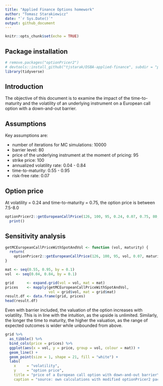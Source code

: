 ```yaml
---
title: "Applied Finance Options homework"
author: "Tomasz Starakiewicz"
date: "`r Sys.Date()`"
output: github_document
---
```


```r
knitr::opts_chunk$set(echo = TRUE)
```

## Package installation

```r
# remove.packages("optionPricer2")
# devtools::install_github("tjstarak/DSBA-applied-finance", subdir = "pkg")
library(tidyverse)
```

## Introduction

The objective of this document is to examine the impact of the time-to-maturity 
and the volatility of an underlying instrument on a European call option 
with a down-and-out barrier.

## Assumptions

Key assumptions are:

* number of iterations for MC simulations: 10000
* barrier level: 80
* price of the underlying instrument at the moment of pricing: 95
* strike price: 100
* annualized volatility rate: 0.04 - 0.84
* time-to-maturity: 0.55 - 0.95
* risk-free rate: 0.07


## Option price

At volatility = 0.24 and time-to-maturity = 0.75, the option price is between 7.5-8.0

```r
optionPricer2::getEuropeanCallPrice(126, 100, 95, 0.24, 0.07, 0.75, 80, 10000) %>% 
  print()
```
## Sensitivity analysis

```r
getMCEuropeanCallPriceWithSpotAndVol <- function (vol, maturity) {
  return(
    optionPricer2::getEuropeanCallPrice(126, 100, 95, vol, 0.07, maturity, 80, 10000))
}

mat <- seq(0.55, 0.95, by = 0.1)
vol  <- seq(0.04, 0.84, by = 0.1)

grid      <- expand.grid(vol = vol, mat = mat)
prices    <- mapply(getMCEuropeanCallPriceWithSpotAndVol, 
                    vol = grid$vol, mat = grid$mat)
result.df <- data.frame(grid, prices)
head(result.df)
```

Even with barrier included, the valuation of the option increases with volatility.
This is in line with the intuition, as the upside is unlimited. Similarly,
the longer the time to maturity, the higher the valuation, as the range of expected
outcomes is wider while unbounded from above.

```r
grid %>% 
  as_tibble() %>%
  bind_cols(price = prices) %>%
  ggplot(aes(x = vol, y = price, group = vol, colour = mat)) +
  geom_line() +
  geom_point(size = 1, shape = 21, fill = "white") +
  labs(
    x     = "volatility",
    y     = "option price",
    title = "price of a European call option with down-and-out barrier\nvs. volatility and time-to-maturity",
    caption = "source: own calculations with modified optionPricer2 package by prof. Sakowski")

```

